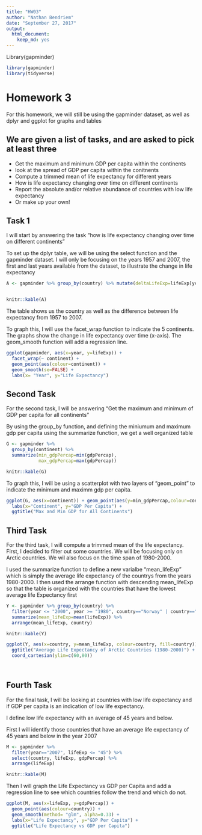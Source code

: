 ```yaml
---
title: "HW03"
author: "Nathan Bendriem"
date: "September 27, 2017"
output: 
  html_document: 
    keep_md: yes
---
```


Library(gapminder)
```r
library(gapminder)
library(tidyverse)
```

# Homework 3

For this homework, we will still be using the gapminder dataset, as well as dplyr and ggplot for graphs and tables


## We are given a list of tasks, and are asked to pick at least three

- Get the maximum and minimum GDP per capita within the continents
- look at the spread of GDP per capita within the conitnents
- Compute a trimmed mean of life expectancy for different years
- How is life expectancy changing over time on different continents
- Report the absolute and/or relative abundance of countries with low life expectancy
- Or make up your own!

## Task 1

I will start by answering the task "how is life expectancy changing over time on different continents"

To set up the dplyr table, we will be using the select function and the gapminder dataset.  I will only be focusing on the years 1957 and 2007, the first and last years available from the dataset, to illustrate the change in life expectancy


```r
A <- gapminder %>% group_by(country) %>% mutate(deltaLifeExp=lifeExp[year==2007]-lifeExp[year==1957]) %>% select(continent, country, deltaLifeExp)


knitr::kable(A)

```

The table shows us the country as well as the difference between life expectancy from 1957 to 2007.  

To graph this, I will use the facet_wrap function to indicate the 5 continents.  The graphs show the change in life expectancy over time (x-axis).  The geom_smooth function will add a regression line.

```r
ggplot(gapminder, aes(x=year, y=lifeExp)) + 
  facet_wrap(~ continent) +  
  geom_point(aes(colour=continent)) + 
  geom_smooth(se=FALSE) + 
  labs(x= "Year", y="Life Expectancy")
```


## Second Task

For the second task, I will be answering "Get the maximum and minimum of GDP per capita for all continents"

By using the group_by function, and defining the miniumum and maximum gdp per capita using the summarize function, we get a well organized table


```r
G <- gapminder %>% 
  group_by(continent) %>% 
  summarize(min_gdpPercap=min(gdpPercap), 
            max_gdpPercap=max(gdpPercap))
```

```r
knitr::kable(G)
```


To graph this, I will be using a scatterplot with two layers of "geom_point" to indicate the minimum and maximm gdp per capita.


```r
ggplot(G, aes(x=continent)) + geom_point(aes(y=min_gdpPercap,colour=continent)) + geom_point(aes(y=max_gdpPercap, colour=continent)) + 
  labs(x="Continent", y="GDP Per Capita") +
  ggtitle("Max and Min GDP for All Continents")
```



## Third Task

For the third task, I will compute a trimmed mean of the life expectancy.  First, I decided to filter out some countries.  We will be focusing only on Arctic countries.  We wil also focus on the time span of 1980-2000. 

I used the summarize function to define a new varialbe "mean_lifeExp" which is simply the average life expectancy of the countrys from the years 1980-2000.  I then used the arrange function with descending mean_lifeExp so that the table is organized with the countries that have the lowest average life Expectancy first

```r


Y <- gapminder %>% group_by(country) %>%  
  filter(year <= "2000", year >= "1980", country=="Norway" | country=="Sweden" | country=="Finland" | country=="Russia" | country=="United States" | country=="Canada" | country=="Denmark" | country=="Iceland") %>% 
  summarize(mean_lifeExp=mean(lifeExp)) %>% 
  arrange(mean_lifeExp, country)

knitr::kable(Y)
```

```r
ggplot(Y, aes(x=country, y=mean_lifeExp, colour=country, fill=country)) + geom_bar(stat="identity") + 
  ggtitle("Average Life Expectancy of Arctic Countries (1980-2000)") + labs(x="Country", y= "Life Expectancy") +  
  coord_cartesian(ylim=c(60,80))

            
```

## Fourth Task

For the final task, I will be looking at countries with low life expectancy and if GDP per capita is an indication of low life expectancy.

I define low life expectancy with an average of 45 years and below.

First I will identify those countries that have an average life expectancy of 45 years and below in the year 2007

```r
M <- gapminder %>% 
  filter(year=="2007", lifeExp <= "45") %>% 
  select(country, lifeExp, gdpPercap) %>% 
  arrange(lifeExp)

knitr::kable(M)
```

Then I will graph the Life Expectancy vs GDP per Capita and add a regression line to see which countries follow the trend and which do not.  

```r
ggplot(M, aes(x=lifeExp, y=gdpPercap)) + 
  geom_point(aes(colour=country)) + 
  geom_smooth(method= "glm", alpha=0.33) + 
  labs(x="Life Expectancy", y="GDP Per Capita") + 
  ggtitle("Life Expectancy vs GDP per Capita")
```



